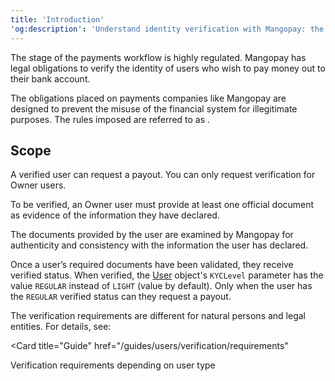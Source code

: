 ```yaml
---
title: 'Introduction'  
'og:description': 'Understand identity verification with Mangopay: the rationale behind KYC/KYB, requirements for Owner users, and the specific documents needed for individuals and legal entities.'  
---
```

  
  
The <Payout content="payout" /> stage of the payments workflow is highly regulated. Mangopay has legal obligations to verify the identity of users who wish to pay money out to their bank account.  

The obligations placed on payments companies like Mangopay are designed to prevent the misuse of the financial system for illegitimate purposes. The rules imposed are referred to as <Aml content="anti-money laundering and countering the financing of terrorism (AML/CFT)" />.  

## Scope  

A verified user can request a payout. You can only request verification for Owner users.  

To be verified, an Owner user must provide at least one official document as evidence of the information they have declared.  

The documents provided by the user are examined by Mangopay for authenticity and consistency with the information the user has declared.  

Once a user’s required documents have been validated, they receive verified status. When verified, the <a href="/api-reference/users">User</a> object's `KYCLevel` parameter has the value `REGULAR` instead of `LIGHT` (value by default). Only when the user has the `REGULAR` verified status can they request a payout.  

The verification requirements are different for natural persons and legal entities. For details, see: 

<Card
  title="Guide"
  href="/guides/users/verification/requirements"
>
Verification requirements depending on user type
</Card>
